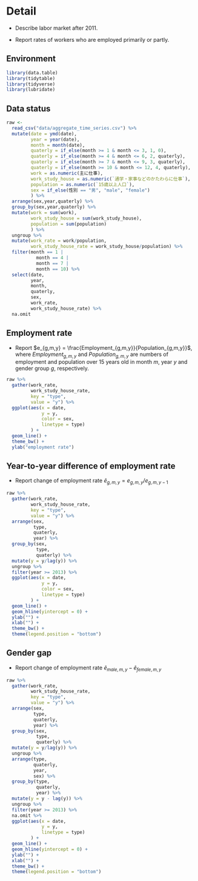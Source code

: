 # Detail

- Describe labor market after 2011.

- Report rates of workers who are employed primarily or partly.

## Environment

```r
library(data.table)
library(tidytable)
library(tidyverse)
library(lubridate)
```

## Data status

```r
raw <- 
  read_csv("data/aggregate_time_series.csv") %>%
  mutate(date = ymd(date),
         year = year(date),
         month = month(date),
         quaterly = if_else(month >= 1 & month <= 3, 1, 0),
         quaterly = if_else(month >= 4 & month <= 6, 2, quaterly),
         quaterly = if_else(month >= 7 & month <= 9, 3, quaterly),
         quaterly = if_else(month >= 10 & month <= 12, 4, quaterly),
         work = as.numeric(主に仕事),
         work_study_house = as.numeric(`通学・家事などのかたわらに仕事`),
         population = as.numeric(`15歳以上人口`),
         sex = if_else(性別 == "男", "male", "female")
         ) %>%
  arrange(sex,year,quaterly) %>%
  group_by(sex,year,quaterly) %>%
  mutate(work = sum(work),
         work_study_house = sum(work_study_house),
         population = sum(population)
         ) %>%
  ungroup %>%
  mutate(work_rate = work/population,
         work_study_house_rate = work_study_house/population) %>%
  filter(month == 1 | 
           month == 4 | 
           month == 7 | 
           month == 10) %>%
  select(date,
         year,
         month,
         quaterly,
         sex,
         work_rate,
         work_study_house_rate) %>%
  na.omit

```

## Employment rate

- Report $e_{g,m,y} = \frac{Employment_{g,m,y}}{Population_{g,m,y}}$, where $Employment_{g,m,y}$ and $Population_{g,m,y}$ are numbers of employment and population over 15 years old in month $m$, year $y$ and gender group $g$, respectively.

```r
raw %>%
  gather(work_rate,
         work_study_house_rate,
         key = "type",
         value = "y") %>%
  ggplot(aes(x = date,
             y = y,
             color = sex,
             linetype = type)
         ) +
  geom_line() +
  theme_bw() +
  ylab("employment rate")
```

## Year-to-year difference of employment rate

- Report change of employment rate $\tilde e_{g,m,y}=e_{g,m,y}/e_{g,m,y-1}$

```r
raw %>%
  gather(work_rate,
         work_study_house_rate,
         key = "type",
         value = "y") %>%
  arrange(sex,
          type,
          quaterly,
          year) %>%
  group_by(sex,
           type,
           quaterly) %>%
  mutate(y = y/lag(y)) %>%
  ungroup %>%
  filter(year >= 2013) %>%
  ggplot(aes(x = date,
             y = y,
             color = sex,
             linetype = type)
         ) +
  geom_line() +
  geom_hline(yintercept = 0) +
  ylab("") +
  xlab("") +
  theme_bw() +
  theme(legend.position = "bottom")
```

## Gender gap

- Report change of employment rate $\tilde e_{male,m,y}-\tilde e_{female,m,y}$

```r
raw %>%
  gather(work_rate,
         work_study_house_rate,
         key = "type",
         value = "y") %>%
  arrange(sex,
          type,
          quaterly,
          year) %>%
  group_by(sex,
           type,
           quaterly) %>%
  mutate(y = y/lag(y)) %>%
  ungroup %>%
  arrange(type,
          quaterly,
          year,
          sex) %>%
  group_by(type,
           quaterly,
           year) %>%
  mutate(y = y - lag(y)) %>%
  ungroup %>%
  filter(year >= 2013) %>%
  na.omit %>%
  ggplot(aes(x = date,
             y = y,
             linetype = type)
         ) +
  geom_line() +
  geom_hline(yintercept = 0) +
  ylab("") +
  xlab("") +
  theme_bw() +
  theme(legend.position = "bottom")
```


